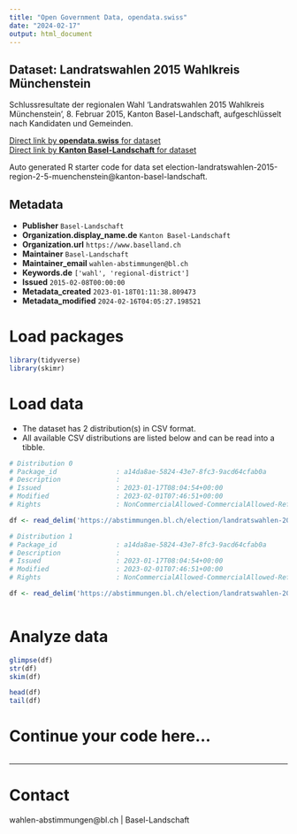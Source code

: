 ```yaml
---
title: "Open Government Data, opendata.swiss"
date: "2024-02-17"
output: html_document
---
```


## Dataset: Landratswahlen 2015 Wahlkreis Münchenstein

Schlussresultate der regionalen Wahl 'Landratswahlen 2015 Wahlkreis Münchenstein', 8. Februar 2015, Kanton Basel-Landschaft, aufgeschlüsselt nach Kandidaten und Gemeinden.

[Direct link by **opendata.swiss** for dataset](https://opendata.swiss/de/dataset/landratswahlen-2015-wahlkreis-munchenstein)<br>
[Direct link by **Kanton Basel-Landschaft** for dataset](https://abstimmungen.bl.ch/election/landratswahlen-2015-region-2-5-muenchenstein/data)

Auto generated R starter code for data set election-landratswahlen-2015-region-2-5-muenchenstein@kanton-basel-landschaft.

## Metadata

- **Publisher** `Basel-Landschaft`
- **Organization.display_name.de** `Kanton Basel-Landschaft`
- **Organization.url** `https://www.baselland.ch`
- **Maintainer** `Basel-Landschaft`
- **Maintainer_email** `wahlen-abstimmungen@bl.ch`
- **Keywords.de** `['wahl', 'regional-district']`
- **Issued** `2015-02-08T00:00:00`
- **Metadata_created** `2023-01-18T01:11:38.809473`
- **Metadata_modified** `2024-02-16T04:05:27.198521`


# Load packages

```r

library(tidyverse)
library(skimr)

```

# Load data

-   The dataset has 2 distribution(s) in CSV format.
-   All available CSV distributions are listed below and can be read into a tibble.

```r

# Distribution 0
# Package_id               : a14da8ae-5824-43e7-8fc3-9acd64cfab0a
# Description              : 
# Issued                   : 2023-01-17T08:04:54+00:00
# Modified                 : 2023-02-01T07:46:51+00:00
# Rights                   : NonCommercialAllowed-CommercialAllowed-ReferenceRequired

df <- read_delim('https://abstimmungen.bl.ch/election/landratswahlen-2015-region-2-5-muenchenstein/data-csv')

# Distribution 1
# Package_id               : a14da8ae-5824-43e7-8fc3-9acd64cfab0a
# Description              : 
# Issued                   : 2023-01-17T08:04:54+00:00
# Modified                 : 2023-02-01T07:46:51+00:00
# Rights                   : NonCommercialAllowed-CommercialAllowed-ReferenceRequired

df <- read_delim('https://abstimmungen.bl.ch/election/landratswahlen-2015-region-2-5-muenchenstein/data-parties-csv')



```

# Analyze data

```r

glimpse(df)
str(df)
skim(df)

head(df)
tail(df)

```

# Continue your code here...

```r

```

------------------------------------------------------------------------

# Contact

wahlen-abstimmungen@bl.ch | Basel-Landschaft
